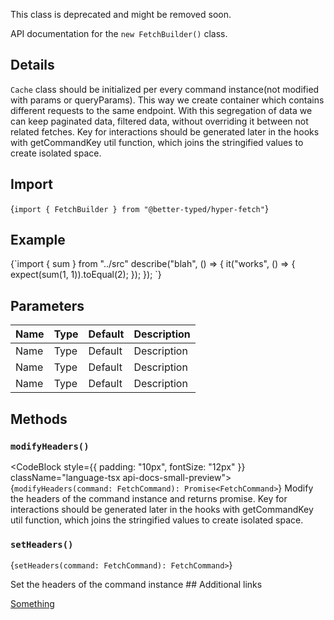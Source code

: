 
<Admonition type="caution">This class is deprecated and might be removed soon.</Admonition>
<p style={{ color: "var(--ifm-footer-link-color)" }}>

API documentation for the `new FetchBuilder()` class.

</p>

## Details

<p>
  <code>Cache</code> class should be initialized per every command instance(not modified with params or queryParams).
  This way we create container which contains different requests to the same endpoint. With this segregation of data we
  can keep paginated data, filtered data, without overriding it between not related fetches. Key for interactions should
  be generated later in the hooks with getCommandKey util function, which joins the stringified values to create
  isolated space.
</p>

## Import

<CodeBlock className="language-tsx">{`import { FetchBuilder } from "@better-typed/hyper-fetch"`}</CodeBlock>

## Example

<CodeBlock className="language-tsx">
  {`import { sum } from "../src"
describe("blah", () => {
  it("works", () => {
    expect(sum(1, 1)).toEqual(2);
  });
});
`}
</CodeBlock>

## Parameters

<table className="api-docs-table">
  <thead>
    <tr>
      <th>Name</th>
      <th>Type</th>
      <th>Default</th>
      <th>Description</th>
    </tr>
  </thead>
  <tbody>
    <tr>
      <td>Name</td>
      <td>Type</td>
      <td>Default</td>
      <td>Description</td>
    </tr>
    <tr>
      <td>Name</td>
      <td>Type</td>
      <td>Default</td>
      <td>Description</td>
    </tr>
    <tr>
      <td>Name</td>
      <td>Type</td>
      <td>Default</td>
      <td>Description</td>
    </tr>
  </tbody>
</table>

## Methods

<div className="api-docs-method">

### `modifyHeaders()`

<CodeBlock style={{ padding: "10px", fontSize: "12px" }} className="language-tsx api-docs-small-preview">{`modifyHeaders(command: FetchCommand): Promise<FetchCommand>`}</CodeBlock>
Modify the headers of the command instance and returns promise. Key for interactions should be generated later in the hooks
with getCommandKey util function, which joins the stringified values to create isolated space.

</div>

### `setHeaders()`

<CodeBlock className="language-tsx api-docs-small-preview">{`setHeaders(command: FetchCommand): FetchCommand>`}</CodeBlock>

Set the headers of the command instance ## Additional links

<a href="#">Something</a>
